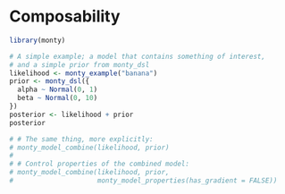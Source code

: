 # Composability

```r
library(monty)
```

```r
# A simple example; a model that contains something of interest,
# and a simple prior from monty_dsl
likelihood <- monty_example("banana")
prior <- monty_dsl({
  alpha ~ Normal(0, 1)
  beta ~ Normal(0, 10)
})
posterior <- likelihood + prior
posterior

# # The same thing, more explicitly:
# monty_model_combine(likelihood, prior)
# 
# # Control properties of the combined model:
# monty_model_combine(likelihood, prior,
#                     monty_model_properties(has_gradient = FALSE))
```